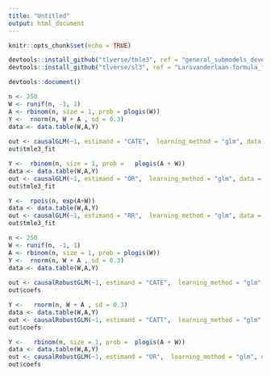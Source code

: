 ```yaml
---
title: "Untitled"
output: html_document
---
```


```r
knitr::opts_chunk$set(echo = TRUE)
```


```r
devtools::install_github("tlverse/tmle3", ref = "general_submodels_devel" )
devtools::install_github("tlverse/sl3", ref = "Larsvanderlaan-formula_fix")
```


```r
devtools::document()

```

```r
n <- 250
W <- runif(n, -1, 1)
A <- rbinom(n, size = 1, prob = plogis(W))
Y <-  rnorm(n, W + A , sd = 0.3)
data <- data.table(W,A,Y)
 
out <- causalGLM(~1, estimand = "CATE",  learning_method = "glm", data = data, W = "W", A = "A", Y = "Y")
out$tmle3_fit

Y <-  rbinom(n, size = 1, prob =   plogis(A + W))
data <- data.table(W,A,Y)
out <- causalGLM(~1, estimand = "OR",  learning_method = "glm", data = data, W = "W", A = "A", Y = "Y")
out$tmle3_fit

Y <-  rpois(n, exp(A+W))
data <- data.table(W,A,Y)
out <- causalGLM(~1, estimand = "RR",  learning_method = "glm", data = data, W = "W", A = "A", Y = "Y")
out$tmle3_fit
```


```r
n <- 250
W <- runif(n, -1, 1)
A <- rbinom(n, size = 1, prob = plogis(W))
Y <-  rnorm(n, W + A , sd = 0.3)
data <- data.table(W,A,Y)
 
out <- causalRobustGLM(~1, estimand = "CATE",  learning_method = "glm", data = data, W = "W", A = "A", Y = "Y")
out$coefs

Y <-   rnorm(n, W + A , sd = 0.3)
data <- data.table(W,A,Y)
out <- causalRobustGLM(~1, estimand = "CATT",  learning_method = "glm", data = data, W = "W", A = "A", Y = "Y")
out$coefs

Y <-   rbinom(n, size = 1, prob =  plogis(A + W))
data <- data.table(W,A,Y)
out <- causalRobustGLM(~1, estimand = "OR",  learning_method = "glm", data = data, W = "W", A = "A", Y = "Y")
out$coefs
```
